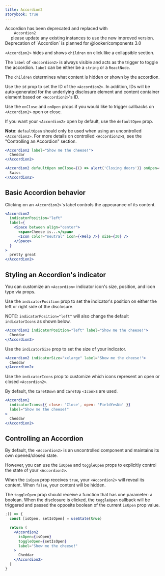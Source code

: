 ```yaml
---
title: Accordion2
storybook: true
---
```



<MessageBar noActions intent="inform" mb="medium">
  Accordion has been deprecated and replaced with
  <Code fontWeight="bold" fontSize="inherit">
    Accordion2
  </Code> please update any existing instances to use the new improved version. Deprecation
  of `Accordion` is planned for @looker/components 3.0
</MessageBar>

`<Accordion2>` hides and shows `children` on click like a collapsible section.

The `label` of `<Accordion2>` is always visible and acts as the trigger to toggle the accordion. `label` can be either be a `string` or a `ReactNode`.

The `children` determines what content is hidden or shown by the accordion.

Use the `id` prop to set the ID of the `<Accordion2>`. In addition, IDs will be auto-generated for the underlying disclosure element and content container element based on `<Accordion2>`'s ID.

Use the `onClose` and `onOpen` props if you would like to trigger callbacks on `<Accordion2>` open or close.

If you want your `<Accordion2>` open by default, use the `defaultOpen` prop.

**Note:** `defaultOpen` should only be used when using an uncontrolled `<Accordion2>`. For more details on controlled `<Accordion2>`s, see the "Controlling an Accordion" section.

```jsx
<Accordion2 label="Show me the cheese!">
  Cheddar
</Accordion2>

<Accordion2 defaultOpen onClose={() => alert('Closing doors')} onOpen={() => alert('Opening doors')} label="Show me some other cheese!">
  Swiss
</Accordion2>
```

## Basic Accordion behavior

Clicking on an `<Accordion2>`'s label controls the appearance of its content.

```jsx
<Accordion2
  indicatorPosition="left"
  label={
    <Space between align="center">
      <span>Cheese is...</span>
      <Icon color="neutral" icon={<Help />} size={20} />
    </Space>
  }
>
  pretty great
</Accordion2>
```

## Styling an Accordion's indicator

You can customize an `<Accordion>` indicator icon's size, position, and icon type via props.

Use the `indicatorPosition` prop to set the indicator's position on either the left or right side of the disclosure.

NOTE: `indicatorPosition="left"` will also change the default `indicatorIcons` as shown below.

```jsx
<Accordion2 indicatorPosition="left" label="Show me the cheese!">
  Cheddar
</Accordion2>
```

Use the `indicatorSize` prop to set the size of your indicator.

```jsx
<Accordion2 indicatorSize="xxlarge" label="Show me the cheese!">
  Cheddar
</Accordion2>
```

Use the `indicatorIcons` prop to customize which icons represent an open or closed `<Accordion2>`.

By default, the `CaretDown` and `CaretUp` `<Icon>`s are used.

```jsx
<Accordion2
  indicatorIcons={{ close: 'Close', open: 'FieldYesNo' }}
  label="Show me the cheese!"
>
  Cheddar
</Accordion2>
```

## Controlling an Accordion

By default, the `<Accordion2>` is an uncontrolled component and maintains its own opened/closed state.

However, you can use the `isOpen` and `toggleOpen` props to explicitly control the state of your `<Accordion2>`.

When the `isOpen` prop receives `true`, your `<Accordion2>` will reveal its content. When `false`, your content will be hidden.

The `toggleOpen` prop should receive a function that has one parameter: a boolean. When the disclosure is clicked, the `toggleOpen` callback will be triggered and passed the opposite boolean of the current `isOpen` prop value.

```jsx
;() => {
  const [isOpen, setIsOpen] = useState(true)

  return (
    <Accordion2
      isOpen={isOpen}
      toggleOpen={setIsOpen}
      label="Show me the cheese!"
    >
      Cheddar
    </Accordion2>
  )
}
```
